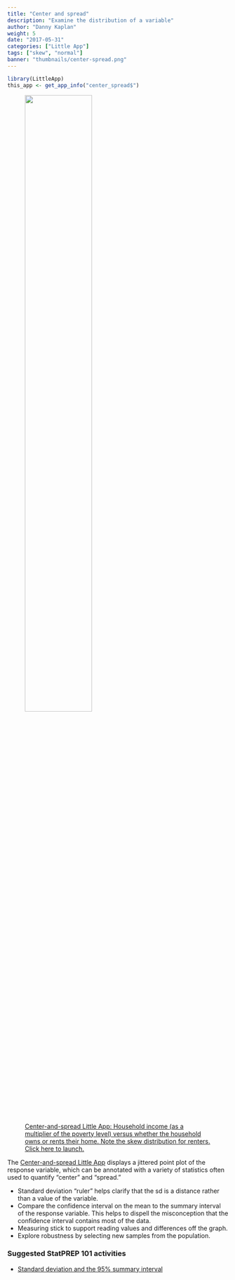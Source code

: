 ```yaml
---
title: "Center and spread"
description: "Examine the distribution of a variable"
author: "Danny Kaplan"
weight: 5
date: "2017-05-31"
categories: ["Little App"]
tags: ["skew", "normal"]
banner: "thumbnails/center-spread.png"
---
```


```r
library(LittleApp)
this_app <- get_app_info("center_spread$")
```

<a href="`r this_app$url`"> 
<figure>
<img src="/thumbnails/center-spread.png" class="thumbnail" width = "60%">
<figcaption>Center-and-spread Little App: Household income (as a multiplier of the poverty level)  versus whether the household owns or rents their home. Note the skew distribution for renters. Click here to launch.</figcaption>
</figure>
<a>

The [Center-and-spread Little App](`r this_app$url`) displays a jittered point plot of the response variable, which can be annotated with a variety of statistics often used to quantify "center" and "spread."

- Standard deviation "ruler" helps clarify that the sd is a distance rather than a value of the variable.
- Compare the confidence interval on the mean to the summary interval of the response variable. This helps to dispell the misconception that the confidence interval contains most of the data.
- Measuring stick to support reading values and differences off the graph.
- Explore robustness by selecting new samples from the population.

### Suggested StatPREP 101 activities

- [Standard deviation and the 95% summary interval](https://statprep-activities.netlify.com/lessons/sd-and-summary-interval/)


